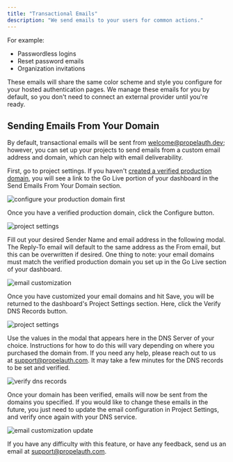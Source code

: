 ```yaml
---
title: "Transactional Emails"
description: "We send emails to your users for common actions."
---
```


For example:

- Passwordless logins
- Reset password emails
- Organization invitations

These emails will share the same color scheme and style you configure for your
hosted authentication pages. We manage these emails for you by default, so you don't need
to connect an external provider until you're ready.

## Sending Emails From Your Domain

By default, transactional emails will be sent from welcome@propelauth.dev; however, 
you can set up your projects to send emails from a custom email address and domain, 
which can help with email deliverability.

First, go to project settings. If you haven't [created a verified production domain](/getting-started/deploy-to-prod), 
you will see a link to the Go Live portion of your dashboard in the Send Emails 
From Your Domain section.

![configure your production domain first](/images/emails-1.png)

Once you have a verified production domain, click the Configure button.

![project settings](/images/emails-2.png)

Fill out your desired Sender Name and email address in the following modal. 
The Reply-To email will default to the same address as the From email, but this 
can be overwritten if desired. One thing to note: your email domains must match 
the verified production domain you set up in the Go Live section of your dashboard.

![email customization](/images/emails-3.png)

Once you have customized your email domains and hit Save, you will be returned to 
the dashboard's Project Settings section. Here, click the Verify DNS Records button.

![project settings](/images/emails-4.png)

Use the values in the modal that appears here in the DNS Server of your choice. 
Instructions for how to do this will vary depending on where you purchased the 
domain from. If you need any help, please reach out to us at support@propelauth.com. 
It may take a few minutes for the DNS records to be set and verified.

![verify dns records](/images/emails-5.png)

Once your domain has been verified, emails will now be sent from the domains you 
specified. If you would like to change these emails in the future, you just need 
to update the email configuration in Project Settings, and verify once again with 
your DNS service. 

![email customization update](/images/emails-6.png)

If you have any difficulty with this feature, or have any feedback, send us an 
email at support@propelauth.com.
